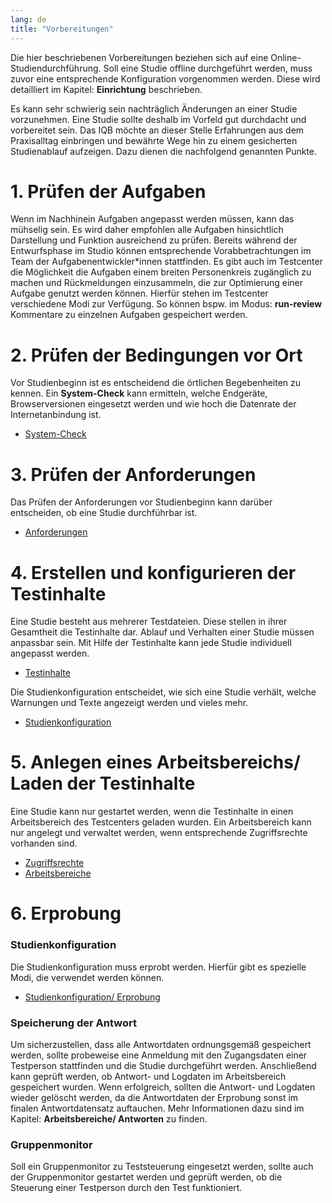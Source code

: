 ```yaml
---
lang: de
title: "Vorbereitungen"
---
```


::: {.callout-note}
Die hier beschriebenen Vorbereitungen beziehen sich auf eine Online-Studiendurchführung. Soll eine Studie offline durchgeführt werden, muss zuvor eine entsprechende Konfiguration vorgenommen werden. Diese wird detailliert im Kapitel: **Einrichtung** beschrieben.
:::

Es kann sehr schwierig sein nachträglich Änderungen an einer Studie vorzunehmen. Eine Studie sollte deshalb im Vorfeld gut durchdacht und vorbereitet sein. Das IQB möchte an dieser Stelle Erfahrungen aus dem Praxisalltag einbringen und bewährte Wege hin zu einem gesicherten Studienablauf aufzeigen. Dazu dienen die nachfolgend genannten Punkte.

# 1. Prüfen der Aufgaben

Wenn im Nachhinein Aufgaben angepasst werden müssen, kann das mühselig sein. Es wird daher empfohlen alle Aufgaben hinsichtlich Darstellung und Funktion ausreichend zu prüfen. Bereits während der Entwurfsphase im Studio können entsprechende Vorabbetrachtungen im Team der Aufgabenentwickler\*innen stattfinden. Es gibt auch im Testcenter die Möglichkeit die Aufgaben einem breiten Personenkreis zugänglich zu machen und Rückmeldungen einzusammeln, die zur Optimierung einer Aufgabe genutzt werden können. Hierfür stehen im Testcenter verschiedene Modi zur Verfügung. So können bspw. im Modus: **run-review**  Kommentare zu einzelnen Aufgaben gespeichert werden.

# 2. Prüfen der Bedingungen vor Ort

Vor Studienbeginn ist es entscheidend die örtlichen Begebenheiten zu kennen. Ein **System-Check** kann ermitteln, welche Endgeräte, Browserversionen eingesetzt werden und wie hoch die Datenrate der Internetanbindung ist.

* [System-Check](system-check/index.qmd)

# 3. Prüfen der Anforderungen

Das Prüfen der Anforderungen vor Studienbeginn kann darüber entscheiden, ob eine Studie durchführbar ist.

* [Anforderungen](required/index.qmd)

# 4. Erstellen und konfigurieren der Testinhalte

Eine Studie besteht aus mehrerer Testdateien. Diese stellen in ihrer Gesamtheit die Testinhalte dar. Ablauf und Verhalten einer Studie müssen anpassbar sein. Mit Hilfe der Testinhalte kann jede Studie individuell angepasst werden.

* [Testinhalte](test-files/index.qmd)

Die Studienkonfiguration entscheidet, wie sich eine Studie verhält, welche Warnungen und Texte angezeigt werden und vieles mehr. 

* [Studienkonfiguration](study-config/index.qmd)


# 5. Anlegen eines Arbeitsbereichs/ Laden der Testinhalte

Eine Studie kann nur gestartet werden, wenn die Testinhalte in einen Arbeitsbereich des Testcenters geladen wurden. Ein Arbeitsbereich kann nur angelegt und verwaltet werden, wenn entsprechende Zugriffsrechte vorhanden sind.

* [Zugriffsrechte](access-rights.qmd)
* [Arbeitsbereiche](workspace/index.qmd)

# 6. Erprobung

### Studienkonfiguration

Die Studienkonfiguration muss erprobt werden. Hierfür gibt es spezielle Modi, die verwendet werden können.

* [Studienkonfiguration/ Erprobung](study-config/index.html#Erprobung-der-Konfiguration)

### Speicherung der Antwort

Um sicherzustellen, dass alle Antwortdaten ordnungsgemäß gespeichert werden, sollte probeweise eine Anmeldung mit den Zugangsdaten einer Testperson stattfinden und die Studie durchgeführt werden. Anschließend kann geprüft werden, ob Antwort- und Logdaten im Arbeitsbereich gespeichert wurden. Wenn erfolgreich, sollten die Antwort- und Logdaten wieder gelöscht werden, da die Antwortdaten der Erprobung sonst im finalen Antwortdatensatz auftauchen. Mehr Informationen dazu sind im Kapitel: **Arbeitsbereiche/ Antworten** zu finden.

### Gruppenmonitor

Soll ein Gruppenmonitor zu Teststeuerung eingesetzt werden, sollte auch der Gruppenmonitor gestartet werden und geprüft werden, ob die Steuerung einer Testperson durch den Test funktioniert.